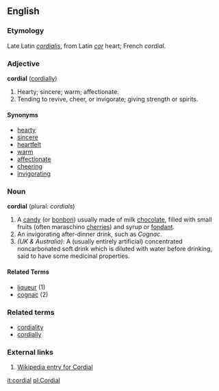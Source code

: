 ==English==

===Etymology===
Late Latin ''[[cordialis]]'', from Latin ''[[cor]]'' heart; French ''cordial''.

===Adjective===
'''cordial''' ([[cordially]])
#Hearty; sincere; warm; affectionate.
#Tending to revive, cheer, or invigorate; giving strength or spirits.

====Synonyms====
*[[hearty]]
*[[sincere]]
*[[heartfelt]]
*[[warm]]
*[[affectionate]]
*[[cheer]]ing
*[[invigorating]]

===Noun===
'''cordial''' (plural: ''cordials'')
# A [[candy]] (or [[bonbon]]) usually made of milk [[chocolate]], filled with small fruits (often maraschino [[cherry|cherries]]) and syrup or [[fondant]].
# An invigorating after-dinner drink, such as ''Cognac''.
#''(UK & Australia)'': A (usually entirely artificial) concentrated noncarbonated soft drink which is diluted with water before drinking, said to have some medicinal properties.

====Related Terms====
*[[liqueur]] (1)
*[[cognac]] (2)

===Related terms===
*[[cordiality]]
*[[cordially]]

===External links===
# [[w:cordial|Wikipedia entry for Cordial]]

[[it:cordial]]
[[pl:Cordial]]